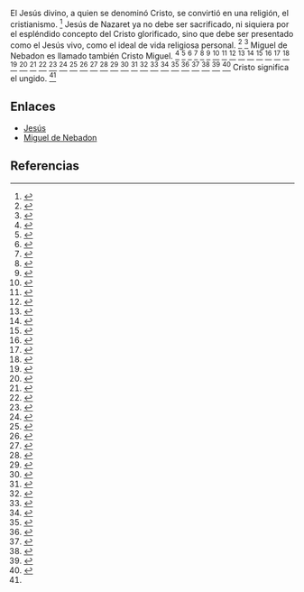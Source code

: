 El Jesús divino, a quien se denominó Cristo, se convirtió en una religión, el cristianismo. <ref name="n0">{{lib|LU|196|2|4}}</ref> Jesús de Nazaret ya no debe ser sacrificado, ni siquiera por el espléndido concepto del Cristo glorificado, sino que debe ser presentado como el Jesús vivo, como el ideal de vida religiosa personal. <ref name="n1">{{lib|LU|196|1|2}}</ref> <ref name="n2">{{lib|LU|196|2|5}}</ref> Miguel de Nebadon es llamado también Cristo Miguel. <ref name="n3">{{lib|LU|0|5|3}}</ref> <ref name="n4">{{lib|LU|20|4|4}}</ref> <ref name="n5">{{lib|LU|21|0|3}}</ref> <ref name="n6">{{lib|LU|21|6|4}}</ref> <ref name="n7">{{lib|LU|27|0|2}}</ref> <ref name="n8">{{lib|LU|30|4|11}}</ref> <ref name="n9">{{lib|LU|33|1|1}}</ref> <ref name="n10">{{lib|LU|33|2|3}}</ref> <ref name="n11">{{lib|LU|37|2|6}}</ref> <ref name="n12">{{lib|LU|37|5|1}}</ref> <ref name="n13">{{lib|LU|40|6|5}}</ref> <ref name="n14">{{lib|LU|40|7|2}}</ref> <ref name="n15">{{lib|LU|45|4|1}}</ref> <ref name="n16">{{lib|LU|50|6|5}}</ref> <ref name="n17">{{lib|LU|51|3|9}}</ref> <ref name="n18">{{lib|LU|52|5|5}}</ref> <ref name="n19">{{lib|LU|52|6|1}}</ref> <ref name="n20">{{lib|LU|53|0|2}}</ref> <ref name="n21">{{lib|LU|53|5|3}}</ref> <ref name="n22">{{lib|LU|75|2|2}}</ref> <ref name="n23">{{lib|LU|77|6|6}}</ref> <ref name="n24">{{lib|LU|77|7|5}}</ref> <ref name="n25">{{lib|LU|83|8|3}}</ref> <ref name="n26">{{lib|LU|92|4|8}}</ref> <ref name="n27">{{lib|LU|93|9|11}}</ref> <ref name="n28">{{lib|LU|93|10|5-8}}</ref> <ref name="n29">{{lib|LU|94|6|1}}</ref> <ref name="n30">{{lib|LU|98|7|2}}</ref> <ref name="n31">{{lib|LU|101|6|5}}</ref> <ref name="n32">{{lib|LU|102|3|14}}</ref> <ref name="n33">{{lib|LU|119|8|8-9}}</ref> <ref name="n34">{{lib|LU|120|0|9}}</ref> <ref name="n35">{{lib|LU|120|4|2-3}}</ref> <ref name="n36">{{lib|LU|121|1|1}}</ref> <ref name="n37">{{lib|LU|121|3|1}}</ref> <ref name="n38">{{lib|LU|136|5|4}}</ref> <ref name="n39">{{lib|LU|196|1|1}}</ref> Cristo significa el ungido. <ref name="n30"/> 

== Enlaces ==

* [[Jesús|Jesús]]
* [[Miguel_de_Nebadon|Miguel de Nebadon]]


== Referencias ==

<references/>
